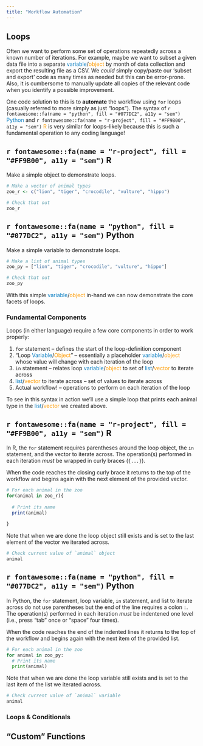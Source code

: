 ```yaml
---
title: "Workflow Automation"
---
```


## Loops

Often we want to perform some set of operations repeatedly across a known number of iterations. For example, maybe we want to subset a given data file into a separate <span style="color:#077DC2">variable</span>/<span style="color:#FF9B00">object</span> by month of data collection and export the resulting file as a CSV. We _could_ simply copy/paste our 'subset and export' code as many times as needed but this can be error-prone. Also, it is cumbersome to manually update all copies of the relevant code when you identify a possible improvement. 

One code solution to this is to **automate** the workflow using `for` loops (casually referred to more simply as just "loops"). The syntax of `r fontawesome::fa(name = "python", fill = "#077DC2", a11y = "sem")` <span style="color:#077DC2">Python</span> and `r fontawesome::fa(name = "r-project", fill = "#FF9B00", a11y = "sem")` <span style="color:#FF9B00">R</span> is very similar for loops--likely because this is such a fundamental operation to any coding language!

:::panel-tabset
## `r fontawesome::fa(name = "r-project", fill = "#FF9B00", a11y = "sem")` R

Make a simple object to demonstrate loops.

```r
# Make a vector of animal types
zoo_r <- c("lion", "tiger", "crocodile", "vulture", "hippo")

# Check that out
zoo_r
```

## `r fontawesome::fa(name = "python", fill = "#077DC2", a11y = "sem")` Python

Make a simple variable to demonstrate loops.

```python
# Make a list of animal types
zoo_py = ["lion", "tiger", "crocodile", "vulture", "hippo"]

# Check that out
zoo_py
```
:::

With this simple <span style="color:#077DC2">variable</span>/<span style="color:#FF9B00">object</span> in-hand we can now demonstrate the core facets of loops.

### Fundamental Components

Loops (in either language) require a few core components in order to work properly:

1. `for` statement -- defines the start of the loop-definition component
2. "Loop <span style="color:#077DC2">Variable</span>/<span style="color:#FF9B00">Object</span>" -- essentially a placeholder <span style="color:#077DC2">variable</span>/<span style="color:#FF9B00">object</span> whose value will change with each iteration of the loop
3. `in` statement -- relates loop <span style="color:#077DC2">variable</span>/<span style="color:#FF9B00">object</span> to set of <span style="color:#077DC2">list</span>/<span style="color:#FF9B00">vector</span> to iterate across
4. <span style="color:#077DC2">list</span>/<span style="color:#FF9B00">vector</span> to iterate across -- set of values to iterate across
5. Actual workflow! -- operations to perform on each iteration of the loop

To see in this syntax in action we'll use a simple loop that prints each animal type in the <span style="color:#077DC2">list</span>/<span style="color:#FF9B00">vector</span> we created above.

:::panel-tabset
## `r fontawesome::fa(name = "r-project", fill = "#FF9B00", a11y = "sem")` R

In R, the `for` statement requires parentheses around the loop object, the `in` statement, and the vector to iterate across. The operation(s) performed in each iteration _must_ be wrapped in curly braces (`{...}`).

When the code reaches the closing curly brace it returns to the top of the workflow and begins again with the next element of the provided vector.

```r
# For each animal in the zoo
for(animal in zoo_r){
  
  # Print its name
  print(animal)
  
}
```

Note that when we are done the loop object still exists and is set to the last element of the vector we iterated across.

```r
# Check current value of `animal` object
animal
```

## `r fontawesome::fa(name = "python", fill = "#077DC2", a11y = "sem")` Python

In Python, the `for` statement, loop variable, `in` statement, and list to iterate across do not use parentheses but the end of the line requires a colon `:`. The operation(s) performed in each iteration _must_ be indentened one level (i.e., press "tab" once or "space" four times).

When the code reaches the end of the indented lines it returns to the top of the workflow and begins again with the next item of the provided list.

```python
# For each animal in the zoo
for animal in zoo_py:
  # Print its name
  print(animal)
```

Note that when we are done the loop variable still exists and is set to the last item of the list we iterated across.

```python
# Check current value of `animal` variable
animal
```
:::


### Loops & Conditionals



## "Custom" Functions

